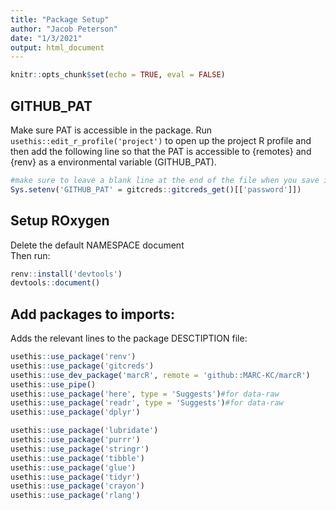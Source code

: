 ```yaml
---
title: "Package Setup"
author: "Jacob Peterson"
date: "1/3/2021"
output: html_document
---
```


```r
knitr::opts_chunk$set(echo = TRUE, eval = FALSE)
```


## GITHUB_PAT
Make sure PAT is accessible in the package. Run `usethis::edit_r_profile('project')` to open up the project R profile and then add the following line so that the PAT is accessible to {remotes} and {renv} as a environmental variable (GITHUB_PAT). 
```r
#make sure to leave a blank line at the end of the file when you save it
Sys.setenv('GITHUB_PAT' = gitcreds::gitcreds_get()[['password']])

```


## Setup ROxygen
Delete the default NAMESPACE document  
Then run:
```r
renv::install('devtools')
devtools::document()
```



## Add packages to imports:
Adds the relevant lines to the package DESCTIPTION file:
```r
usethis::use_package('renv')
usethis::use_package('gitcreds')
usethis::use_dev_package('marcR', remote = 'github::MARC-KC/marcR')
usethis::use_pipe()
usethis::use_package('here', type = 'Suggests')#for data-raw
usethis::use_package('readr', type = 'Suggests')#for data-raw
usethis::use_package('dplyr')

usethis::use_package('lubridate')
usethis::use_package('purrr')
usethis::use_package('stringr')
usethis::use_package('tibble')
usethis::use_package('glue')
usethis::use_package('tidyr')
usethis::use_package('crayon')
usethis::use_package('rlang')
```






